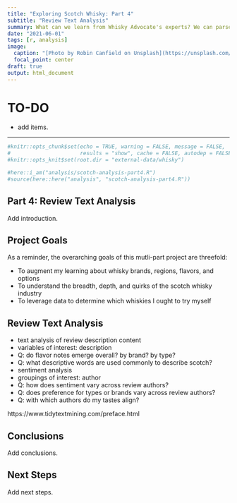 ```yaml
---
title: "Exploring Scotch Whisky: Part 4"
subtitle: "Review Text Analysis"
summary: What can we learn from Whisky Advocate's experts? We can parse review `descriptions` for flavors and themes. 
date: "2021-06-01"
tags: [r, analysis]
image:
  caption: "[Photo by Robin Canfield on Unsplash](https://unsplash.com/photos/C8qNdlqlS6k)"
  focal_point: center
draft: true
output: html_document
---
```


# TO-DO
* add items.

---

```r
#knitr::opts_chunk$set(echo = TRUE, warning = FALSE, message = FALSE, 
#                      results = "show", cache = FALSE, autodep = FALSE)
#knitr::opts_knit$set(root.dir = "external-data/whisky")
```

```r
#here::i_am("analysis/scotch-analysis-part4.R")
#source(here::here("analysis", "scotch-analysis-part4.R"))
```

## Part 4: Review Text Analysis
Add introduction. 

## Project Goals
As a reminder, the overarching goals of this mutli-part project are threefold:

* To augment my learning about whisky brands, regions, flavors, and options
* To understand the breadth, depth, and quirks of the scotch whisky industry
* To leverage data to determine which whiskies I ought to try myself

## Review Text Analysis
* text analysis of review description content
* variables of interest: description
* Q: do flavor notes emerge overall? by brand? by type?
* Q: what descriptive words are used commonly to describe scotch?
* sentiment analysis
* groupings of interest: author
* Q: how does sentiment vary across review authors?
* Q: does preference for types or brands vary across review authors?
* Q: with which authors do my tastes align?

https://www.tidytextmining.com/preface.html

## Conclusions
Add conclusions. 

## Next Steps
Add next steps.